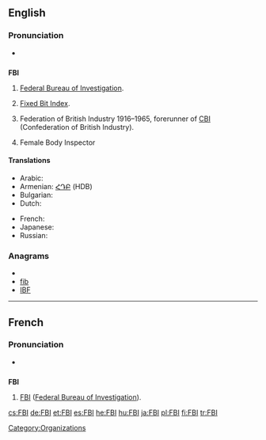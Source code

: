 ==English==

===Pronunciation===
* {{IPA|/'ɛfbijaɪ/}}

==={{initialism}}===
'''FBI'''

# {{US}} [[Federal Bureau of Investigation]].
# [[Fixed Bit Index]].
# {{British}} Federation of British Industry 1916–1965, forerunner of [[CBI]] (Confederation of British Industry).
# Female Body Inspector

====Translations====
{{trans-top|Federal Bureau of Investigation}}
* Arabic: {{t|ar|إف بي أي|m|tr='ef bii 'ay}}
* Armenian: [[ՀԴԲ]] (HDB)
* Bulgarian: {{t-|bg|ФБР|n}}
* Dutch: {{t-|nl|FBI|m}}
{{trans-mid}}
* French: {{t-|fr|FBI|m}}
* Japanese: {{t|ja|エフ・ビー・アイ|tr=efu-bī-ai}}
* Russian: {{t-|ru|ФБР|n|tr=fe-be-ér}}
{{trans-bottom}}

===Anagrams===
* {{alphagram|[[BFI#English|BFI]]}} 
* [[fib#English|fib]]
* [[IBF#English|IBF]]


----

==French==

===Pronunciation===
* {{IPA|/'ɛf bi aj/|lang=fr}}

==={{initialism|lang=fr}}===
'''FBI''' {{m}}

# [[FBI]] ([[Federal Bureau of Investigation]]).

[[Category:Organizations]]

[[cs:FBI]]
[[de:FBI]]
[[et:FBI]]
[[es:FBI]]
[[he:FBI]]
[[hu:FBI]]
[[ja:FBI]]
[[pl:FBI]]
[[fi:FBI]]
[[tr:FBI]]